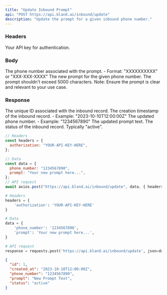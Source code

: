 ```yaml
---
title: "Update Inbound Prompt"
api: "POST https://api.bland.ai/inbound/update"
description: "Update the prompt for a given inbound phone number."
---
```


### Headers

<ParamField header="authorization" type="string">
  Your API key for authentication.
</ParamField>

### Body

<ParamField body="phone_number" type="string">
  The phone number associated with the prompt. - Format: "XXXXXXXXXX" or
  "XXX-XXX-XXXX"
</ParamField>

<ParamField body="prompt" type="string">
  The new prompt for the given phone number. The prompt shouldn't exceed 5000
  characters. Note: Ensure the prompt is clear and relevant to your use case.
</ParamField>

### Response

<ResponseField name="id" type="integer">
  The unique ID associated with the inbound record.
</ResponseField>

<ResponseField name="created_at" type="string">
  The creation timestamp of the inbound record. - Example:
  "2023-10-10T12:00:00Z"
</ResponseField>

<ResponseField name="phone_number" type="string">
  The updated phone number. - Example: "1234567890"
</ResponseField>

<ResponseField name="prompt" type="string">
  The updated prompt text.
</ResponseField>

<ResponseField name="status" type="string">
  The status of the inbound record. Typically "active".
</ResponseField>

<RequestExample>

```javascript UpdatePrompt.js
// Headers
const headers = {
  authorization: "YOUR-API-KEY-HERE",
};

// Data
const data = {
  phone_number: "1234567890",
  prompt: "Your new prompt here...",
};
// API request
await axios.post("https://api.bland.ai/inbound/update", data, { headers });
```

```python UpdatePrompt.py
# Headers
headers = {
    'authorization': 'YOUR-API-KEY-HERE'
}

# Data
data = {
    'phone_number': '1234567890',
    'prompt': 'Your new prompt here...',
}

# API request
response = requests.post('https://api.bland.ai/inbound/update', json=data, headers=headers)
```

</RequestExample>

<ResponseExample>

```json Response
{
  "id": 1,
  "created_at": "2023-10-10T12:00:00Z",
  "phone_number": "1234567890",
  "prompt": "New Prompt Text",
  "status": "active"
}
```

</ResponseExample>
